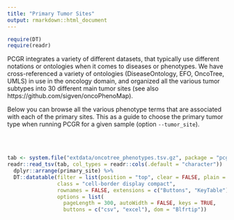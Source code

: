 ```yaml
---
title: "Primary Tumor Sites"
output: rmarkdown::html_document
---
```


```r
require(DT)
require(readr)
```

PCGR integrates a variety of different datasets, that typically use different notations or ontologies when
it comes to diseases or phenotypes. We have cross-referenced a variety of ontologies (DiseaseOntology, EFO, OncoTree, UMLS) in use in the oncology domain, and organized all the various tumor subtypes into 30 different main tumor sites (see also https://github.com/sigven/oncoPhenoMap). 

Below you can browse all the various phenotype terms that are associated with each of the primary sites. This as a guide to choose the primary tumor type when running PCGR for a given sample (option `--tumor_site`).

<br><br>

```r
tab <- system.file("extdata/oncotree_phenotypes.tsv.gz", package = "pcgrr")
readr::read_tsv(tab, col_types = readr::cols(.default = "character")) |>
  dplyr::arrange(primary_site) %>%
  DT::datatable(filter = list(position = "top", clear = FALSE, plain = TRUE),
                class = "cell-border display compact",
                rownames = FALSE, extensions = c("Buttons", "KeyTable"),
                options = list(
                  pageLength = 300, autoWidth = FALSE, keys = TRUE,
                  buttons = c("csv", "excel"), dom = "Blfrtip"))
```
